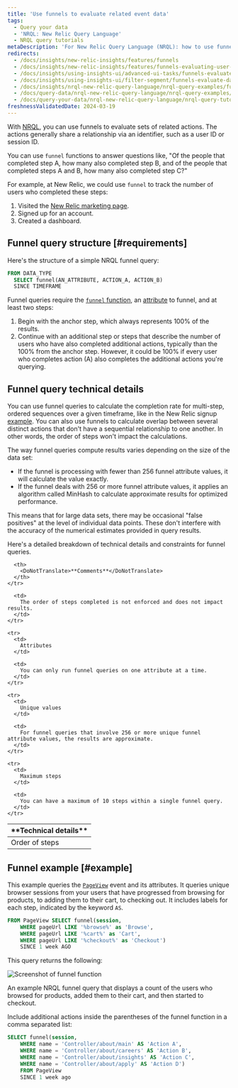 ```yaml
---
title: 'Use funnels to evaluate related event data'
tags:
  - Query your data
  - 'NRQL: New Relic Query Language'
  - NRQL query tutorials
metaDescription: 'For New Relic Query Language (NRQL): how to use funnels to understand how many users complete a set of steps in a procedure.'
redirects:
  - /docs/insights/new-relic-insights/features/funnels
  - /docs/insights/new-relic-insights/features/funnels-evaluating-user-flows
  - /docs/insights/using-insights-ui/advanced-ui-tasks/funnels-evaluate-data-series-events
  - /docs/insights/using-insights-ui/filter-segment/funnels-evaluate-data-series-events
  - /docs/insights/nrql-new-relic-query-language/nrql-query-examples/funnels-evaluate-data-series-events
  - /docs/query-data/nrql-new-relic-query-language/nrql-query-examples/funnels-evaluate-data-series-events
  - /docs/query-your-data/nrql-new-relic-query-language/nrql-query-tutorials/funnels-evaluate-data-series-related-events
freshnessValidatedDate: 2024-03-19
---
```



With [NRQL](/docs/query-data/nrql-new-relic-query-language/getting-started/introduction-nrql), you can use funnels to evaluate sets of related actions. The actions generally share a relationship via an identifier, such as a user ID or session ID.

You can use `funnel` functions to answer questions like, "Of the people that completed step A, how many also completed step B, and of the people that completed steps A and B, how many also completed step C?"

For example, at New Relic, we could use `funnel` to track the number of users who completed these steps:

1. Visited the [New Relic marketing page](https://newrelic.com/platform).
2. Signed up for an account.
3. Created a dashboard.

## Funnel query structure [#requirements]

Here's the structure of a simple NRQL funnel query:

```sql
FROM DATA_TYPE 
  SELECT funnel(AN_ATTRIBUTE, ACTION_A, ACTION_B) 
  SINCE TIMEFRAME
```

Funnel queries require the [`funnel` function](/docs/query-data/nrql-new-relic-query-language/getting-started/nrql-syntax-components-functions#func-funnel), an [attribute](/docs/using-new-relic/welcome-new-relic/get-started/glossary#attribute) to funnel, and at least two steps:

1. Begin with the anchor step, which always represents 100% of the results.
2. Continue with an additional step or steps that describe the number of users who have also completed additional actions, typically than the 100% from the anchor step. However, it could be 100% if every user who completes action (A) also completes the additional actions you're querying.

## Funnel query technical details

You can use funnel queries to calculate the completion rate for multi-step, ordered sequences over a given timeframe, like in the New Relic signup [example](#why-matters). You can also use funnels to calculate overlap between several distinct actions that don't have a sequential relationship to one another. In other words, the order of steps won't impact the calculations.

The way funnel queries compute results varies depending on the size of the data set:

* If the funnel is processing with fewer than 256 funnel attribute values, it will calculate the value exactly.
* If the funnel deals with 256 or more funnel attribute values, it applies an algorithm called MinHash to calculate approximate results for optimized performance.

This means that for large data sets, there may be occasional "false positives" at the level of individual data points. These don't interfere with the accuracy of the numerical estimates provided in query results.

Here's a detailed breakdown of technical details and constraints for funnel queries.

<table>
  <thead>
    <tr>
      <th style={{ width: "200px" }}>
        <DoNotTranslate>**Technical details**</DoNotTranslate>
      </th>

      <th>
        <DoNotTranslate>**Comments**</DoNotTranslate>
      </th>
    </tr>
  </thead>

  <tbody>
    <tr>
      <td>
        Order of steps
      </td>

      <td>
        The order of steps completed is not enforced and does not impact results.
      </td>
    </tr>

    <tr>
      <td>
        Attributes
      </td>

      <td>
        You can only run funnel queries on one attribute at a time.
      </td>
    </tr>

    <tr>
      <td>
        Unique values
      </td>

      <td>
        For funnel queries that involve 256 or more unique funnel attribute values, the results are approximate.
      </td>
    </tr>

    <tr>
      <td>
        Maximum steps
      </td>

      <td>
        You can have a maximum of 10 steps within a single funnel query.
      </td>
    </tr>
  </tbody>
</table>

## Funnel example [#example]

This example queries the <InlinePopover type="browser" /> [`PageView`](/attribute-dictionary/?event=PageView) event and its attributes. It queries unique browser sessions from your users that have progressed from browsing for products, to adding them to their cart, to checking out. It includes labels for each step, indicated by the keyword `AS`.

```sql
FROM PageView SELECT funnel(session, 
    WHERE pageUrl LIKE '%browse%' as 'Browse', 
    WHERE pageUrl LIKE '%cart%' as 'Cart', 
    WHERE pageUrl LIKE '%checkout%' as 'Checkout') 
    SINCE 1 week AGO
```

This query returns the following:

<img
  title="crop-insights-funnels.png"
  alt="Screenshot of funnel function"
  src={queriesnrqlFunnelNRQL}
/>

<figcaption>
  An example NRQL funnel query that displays a count of the users who browsed for products, added them to their cart, and then started to checkout.
</figcaption>

Include additional actions inside the parentheses of the funnel function in a comma separated list:

```sql
SELECT funnel(session, 
    WHERE name = 'Controller/about/main' AS 'Action A', 
    WHERE name = 'Controller/about/careers' AS 'Action B', 
    WHERE name = 'Controller/about/insights' AS 'Action C', 
    WHERE name = 'Controller/about/apply' AS 'Action D') 
    FROM PageView 
    SINCE 1 week ago
```
